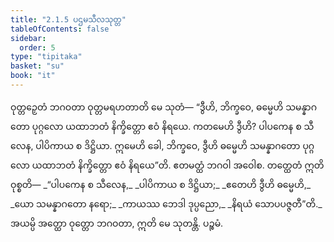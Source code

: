 ```yaml
---
title: "2.1.5 ပဌမသီလသုတ္တ"
tableOfContents: false
sidebar:
  order: 5
type: "tipitaka"
basket: "su"
book: "it"
---
```



<DynamicBreadcrumb />

<Division number="32" book="it" e="ch" v="18" p="213">

<Paragraph number="198" book="it">
ဝုတ္တဉှေတံ ဘဂဝတာ ဝုတ္တမရဟတာတိ မေ သုတံ—
</Paragraph>

<Paragraph number="199" book="it">
“ဒွီဟိ, ဘိက္ခဝေ, ဓမ္မေဟိ သမန္နာဂတော ပုဂ္ဂလော ယထာဘတံ နိက္ခိတ္တော ဧဝံ နိရယေ. ကတမေဟိ ဒွီဟိ? ပါပကေန စ သီလေန, ပါပိကာယ စ ဒိဋ္ဌိယာ. ဣမေဟိ ခေါ, ဘိက္ခဝေ, ဒွီဟိ ဓမ္မေဟိ သမန္နာဂတော ပုဂ္ဂလော ယထာဘတံ နိက္ခိတ္တော ဧဝံ နိရယေ”တိ. ဧတမတ္ထံ ဘဂဝါ အဝေါစ. တတ္ထေတံ ဣတိ ဝုစ္စတိ—
</Paragraph>

<Paragraph number="200" type="verses" book="it">
_“ပါပကေန စ သီလေန,_  
_ပါပိကာယ စ ဒိဋ္ဌိယာ;_  
_ဧတေဟိ ဒွီဟိ ဓမ္မေဟိ,_  
_ယော သမန္နာဂတော နရော;_  
_ကာယဿ ဘေဒါ ဒုပ္ပညော,_  
_နိရယံ သောပပဇ္ဇတီ”တိ._  

</Paragraph>

<Paragraph number="201" book="it">
အယမ္ပိ အတ္ထော ဝုတ္တော ဘဂဝတာ, ဣတိ မေ သုတန္တိ.

</Paragraph>
</Division>

<Paragraph number="202" type="center" book="it">
ပဉ္စမံ.
</Paragraph>